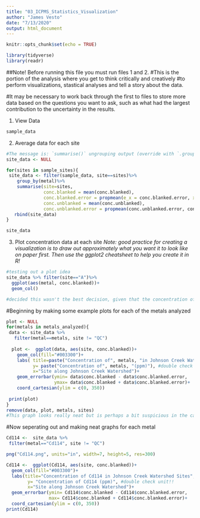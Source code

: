 ```yaml
---
title: "03_ICPMS_Statistics_Visualization"
author: "James Vesto"
date: "7/13/2020"
output: html_document
---
```


```r
knitr::opts_chunk$set(echo = TRUE)

library(tidyverse)
library(readr)
```

##Note! Before running this file you must run files 1 and 2.
#This is the portion of the analysis where you get to think critically and creatively
#to perform visualizations, stastical analyses and tell a story about the data.

#It may be necessary to work back through the first to files to store more data based on the questions you want to ask, such as what had the largest contribution to the uncertainty in the results.

1) View Data
```r
sample_data
```
2) Average data for each site

```r
#The message is: `summarise()` ungrouping output (override with `.groups` argument)
site_data <- NULL

for(sites in sample_sites){
 site_data <- filter(sample_data, site==sites)%>%
    group_by(metal)%>%
    summarise(site=sites,
              conc.blanked = mean(conc.blanked),
              conc.blanked.error = propmean(e_x = conc.blanked.error, x = conc.blanked),
              conc.unblanked = mean(conc.unblanked),
              conc.unblanked.error = propmean(conc.unblanked.error, conc.unblanked))%>%
   rbind(site_data)
}

site_data
```
3) Plot concentration data at each site
*Note: good practice for creating a visualization is to draw out approximately what you want it to look like on paper first. Then use the ggplot2 cheatsheet to help you create it in R!*

```r
#testing out a plot idea
site_data %>% filter(site=="A")%>%
  ggplot(aes(metal, conc.blanked))+ 
  geom_col()

#decided this wasn't the best decision, given that the concentration of lead extremely overshadows the other metals
```
#Beginning by making some example plots for each of the metals analyzed
```r
plot <- NULL
for(metals in metals_analyzed){
 data <- site_data %>%
   filter(metal==metals, site != "QC")
   
  plot <-  ggplot(data, aes(site, conc.blanked))+ 
    geom_col(fill="#003300")+
    labs( title=paste("Concentration of", metals, "in Johnson Creek Watershed Sites"),
          y= paste("Concentration of", metals, "(ppm)"), #double check unit!!
          x="Site along Johnson Creek Watershed")+     
    geom_errorbar(ymin= data$conc.blanked - data$conc.blanked.error,
                  ymax= data$conc.blanked + data$conc.blanked.error)+
    coord_cartesian(ylim = c(0, 350))
    
 print(plot)
}
remove(data, plot, metals, sites)
#This graph looks really neat but is perhaps a bit suspicious in the case of Pb208?
```
#Now seperating out and making neat graphs for each metal
```r
Cd114 <-  site_data %>%
 filter(metal=="Cd114", site != "QC")

png("Cd114.png", units="in", width=7, height=5, res=300)

Cd114 <-  ggplot(Cd114, aes(site, conc.blanked))+ 
  geom_col(fill="#003300")+
  labs(title="Concentration of Cd114 in Johnson Creek Watershed Sites",
        y= "Concentration of Cd114 (ppm)", #double check unit!!
        x="Site along Johnson Creek Watershed")+     
  geom_errorbar(ymin= Cd114$conc.blanked - Cd114$conc.blanked.error,
                max= Cd114$conc.blanked + Cd114$conc.blanked.error)+
  coord_cartesian(ylim = c(0, 350))
print(Cd114)
```

